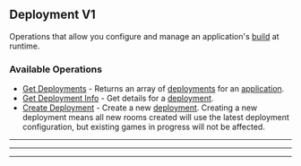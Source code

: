 
## Deployment V1
Operations that allow you configure and manage an application's [build](https://hathora.dev/docs/concepts/hathora\-entities\#build) at runtime.

### Available Operations

* [Get Deployments](/deployment_v1/get_deployments) - Returns an array of [deployments](https://hathora.dev/docs/concepts/hathora-entities#deployment) for an [application](https://hathora.dev/docs/concepts/hathora-entities#application).
* [Get Deployment Info](/deployment_v1/get_deployment_info) - Get details for a [deployment](https://hathora.dev/docs/concepts/hathora-entities#deployment).
* [Create Deployment](/deployment_v1/create_deployment) - Create a new [deployment](https://hathora.dev/docs/concepts/hathora-entities#deployment). Creating a new deployment means all new rooms created will use the latest deployment configuration, but existing games in progress will not be affected.

---
<GetDeployments />

---
<GetDeploymentInfo />

---
<CreateDeployment />
